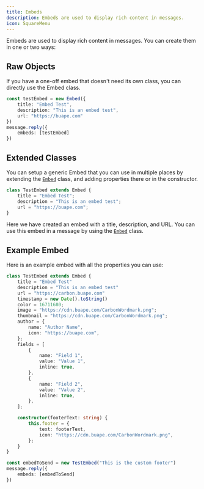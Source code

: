 ```yaml
---
title: Embeds
description: Embeds are used to display rich content in messages.
icon: SquareMenu
---
```


Embeds are used to display rich content in messages. You can create them in one or two ways:

## Raw Objects

If you have a one-off embed that doesn't need its own class, you can directly use the Embed class.

```ts
const testEmbed = new Embed({
    title: "Embed Test",
    description: "This is an embed test",
    url: "https://buape.com"
})
message.reply({
    embeds: [testEmbed]
})
```


## Extended Classes

You can setup a generic Embed that you can use in multiple places by extending the [`Embed`](/api/index/classes/Embed) class, and adding properties there or in the constructor.

```ts
class TestEmbed extends Embed {
    title = "Embed Test";
    description = "This is an embed test";
    url = "https://buape.com";
}
```

Here we have created an embed with a title, description, and URL. You can use this embed in a message by using the [`Embed`](/api/index/classes/Embed) class.

## Example Embed

Here is an example embed with all the properties you can use:

```ts
class TestEmbed extends Embed {
    title = "Embed Test"
    description = "This is an embed test"
    url = "https://carbon.buape.com"
    timestamp = new Date().toString()
    color = 16711680;
    image = "https://cdn.buape.com/CarbonWordmark.png";
    thumbnail = "https://cdn.buape.com/CarbonWordmark.png";
    author = {
        name: "Author Name",
        icon: "https://buape.com",
    };
    fields = [
        {
            name: "Field 1",
            value: "Value 1",
            inline: true,
        },
        {
            name: "Field 2",
            value: "Value 2",
            inline: true,
        },
    ];

    constructor(footerText: string) {
        this.footer = {
            text: footerText,
            icon: "https://cdn.buape.com/CarbonWordmark.png",
        };
    }
}

const embedToSend = new TestEmbed("This is the custom footer")
message.reply({
    embeds: [embedToSend]
})
```
